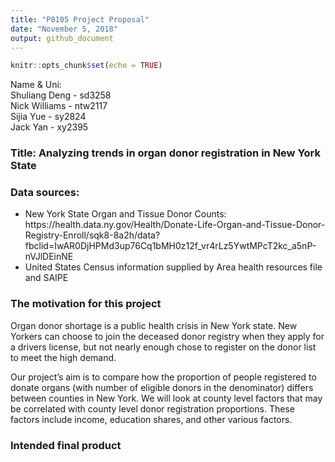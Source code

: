 ```yaml
---
title: "P8105 Project Proposal"
date: "November 5, 2018"
output: github_document
---
```


```r
knitr::opts_chunk$set(echo = TRUE)
```

Name & Uni:  
Shuliang Deng - sd3258   
Nick Williams - ntw2117  
Sijia Yue - sy2824  
Jack Yan - xy2395  

### Title: Analyzing trends in organ donor registration in New York State

### Data sources: 

- New York State Organ and Tissue Donor Counts:   
https://health.data.ny.gov/Health/Donate-Life-Organ-and-Tissue-Donor-Registry-Enroll/sqk8-8a2h/data?fbclid=IwAR0DjHPMd3up76Cq1bMH0z12f_vr4rLz5YwtMPcT2kc_a5nP-nVJlDEinNE
- United States Census information supplied by Area health resources file and SAIPE

### The motivation for this project

Organ donor shortage is a public health crisis in New York state. New Yorkers can choose to join the deceased donor registry when they apply for a drivers license, but not nearly enough chose to register on the donor list to meet the high demand. 

Our project's aim is to compare how the proportion of people registered to donate organs (with number of eligible donors in the denominator) differs between counties in New York. We will look at county level factors that may be correlated with county level donor registration proportions. These factors include income, education shares, and other various factors.

### Intended final product

